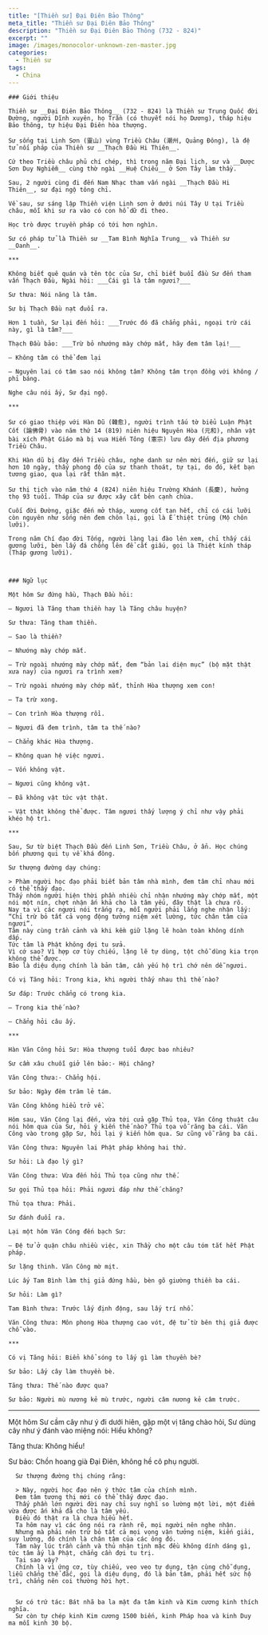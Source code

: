 ```yaml
---
title: "[Thiền sư] Đại Điên Bảo Thông"
meta_title: "Thiền sư Đại Điên Bảo Thông"
description: "Thiền sư Đại Điên Bảo Thông (732 - 824)"
excerpt: ""
image: /images/monocolor-unknown-zen-master.jpg
categories:
  - Thiền sư
tags:
  - China
---
```


    ### Giới thiệu

    Thiền sư __Đại Điên Bảo Thông__ (732 - 824) là Thiền sư Trung Quốc đời Đường, người Dĩnh xuyên, họ Trần (có thuyết nói họ Dương), tháp hiệu Bảo thông, tự hiệu Đại Điên hòa thượng.

    Sư sống tại Linh Sơn (靈山) vùng Triều Châu (潮州, Quảng Đông), là đệ tử nối pháp của Thiền sư __Thạch Đầu Hi Thiên__.

    Cứ theo Triều châu phủ chí chép, thì trong năm Đại lịch, sư và __Dược Sơn Duy Nghiễm__ cùng thờ ngài __Huệ Chiếu__ ở Sơn Tây làm thầy.

    Sau, 2 người cùng đi đến Nam Nhạc tham vấn ngài __Thạch Đầu Hi Thiên__, sư đại ngộ tông chỉ.

    Về sau, sư sáng lập Thiền viện Linh sơn ở dưới núi Tây U tại Triều châu, mỗi khi sư ra vào có con hổ dữ đi theo.

    Học trò được truyền pháp có tới hơn nghìn.

    Sư có pháp tử là Thiền sư __Tam Bình Nghĩa Trung__ và Thiền sư __Oanh__.

    ***

    Không biết quê quán và tên tộc của Sư, chỉ biết buổi đầu Sư đến tham vấn Thạch Đầu, Ngài hỏi: ___Cái gì là tâm ngươi?___

    Sư thưa: Nói năng là tâm.

    Sư bị Thạch Đầu nạt đuổi ra.

    Hơn 1 tuần, Sư lại đến hỏi: ___Trước đó đã chẳng phải, ngoại trừ cái này, gì là tâm?___

    Thạch Đầu bảo: ___Trừ bỏ nhướng mày chớp mắt, hãy đem tâm lại!___

    – Không tâm có thể đem lại

    – Nguyên lai có tâm sao nói không tâm? Không tâm trọn đồng với không / phỉ báng.

    Nghe câu nói ấy, Sư đại ngộ.

    ***

    Sư có giao thiệp với Hàn Dũ (韓愈), người trình tấu tờ biểu Luận Phật Cốt (論佛骨) vào năm thứ 14 (819) niên hiệu Nguyên Hòa (元和), nhân vật bài xích Phật Giáo mà bị vua Hiến Tông (憲宗) lưu đày đến địa phương Triều Châu.

    Khi Hàn dũ bị đày đến Triều châu, nghe danh sư nên mời đến, giữ sư lại hơn 10 ngày, thấy phong độ của sư thanh thoát, tự tại, do đó, kết bạn tương giao, qua lại rất thân mật.

    Sư thị tịch vào năm thứ 4 (824) niên hiệu Trường Khánh (長慶), hưởng thọ 93 tuổi. Tháp của sư được xây cất bên cạnh chùa.

    Cuối đời Đường, giặc đến mở tháp, xương cốt tan hết, chỉ có cái lưỡi còn nguyên như sống nên đem chôn lại, gọi là Ế thiệt trủng (Mộ chôn lưỡi).

    Trong năm Chí đạo đời Tống, người làng lại đào lên xem, chỉ thấy cái gương lưỡi, bèn lấy đá chồng lên để cất giấu, gọi là Thiệt kính tháp (Tháp gương lưỡi).



    ### Ngữ lục

    Một hôm Sư đứng hầu, Thạch Đầu hỏi:

    – Ngươi là Tăng tham thiền hay là Tăng châu huyện?

    Sư thưa: Tăng tham thiền.

    – Sao là thiền?

    – Nhướng mày chớp mắt.

    – Trừ ngoài nhướng mày chớp mắt, đem “bản lai diện mục” (bộ mặt thật xưa nay) của ngươi ra trình xem?

    – Trừ ngoài nhướng mày chớp mắt, thỉnh Hòa thượng xem con!

    – Ta trừ xong.

    – Con trình Hòa thượng rồi.

    – Ngươi đã đem trình, tâm ta thế nào?

    – Chẳng khác Hòa thượng.

    – Không quan hệ việc ngươi.

    – Vốn không vật.

    – Ngươi cũng không vật.

    – Đã không vật tức vật thật.

    – Vật thật không thể được. Tâm ngươi thấy lượng ý chỉ như vậy phải khéo hộ trì.

    ***

    Sau, Sư từ biệt Thạch Đầu đến Linh Sơn, Triều Châu, ở ẩn. Học chúng bốn phương qui tụ về khá đông.

    Sư thượng đường dạy chúng:

    > Phàm người học đạo phải biết bản tâm nhà mình, đem tâm chỉ nhau mới có thể thấy đạo.
    Thấy nhóm người hiện thời phần nhiều chỉ nhận nhướng mày chớp mắt, một nói một nín, chợt nhận ấn khả cho là tâm yếu, đây thật là chưa rõ.
    Nay ta vì các ngươi nói trắng ra, mỗi người phải lắng nghe nhận lấy: “Chỉ trừ bỏ tất cả vọng động tưởng niệm xét lường, tức chân tâm của ngươi”.
    Tâm này cùng trần cảnh và khi kềm giữ lặng lẽ hoàn toàn không dính dấp.
    Tức tâm là Phật không đợi tu sửa.
    Vì cớ sao? Vì hợp cơ tùy chiếu, lặng lẽ tự dùng, tột chỗ dùng kia trọn không thể được.
    Bảo là diệu dụng chính là bản tâm, cần yếu hộ trì chớ nên dễ ngươi.

    Có vị Tăng hỏi: Trong kia, khi người thấy nhau thì thế nào?

    Sư đáp: Trước chẳng có trong kia.

    – Trong kia thế nào?

    – Chẳng hỏi câu ấy.

    ***

    Hàn Văn Công hỏi Sư: Hòa thượng tuổi được bao nhiêu?

    Sư cầm xâu chuỗi giở lên bảo:- Hội chăng?

    Văn Công thưa:- Chẳng hội.

    Sư bảo: Ngày đêm trăm lẻ tám.

    Văn Công không hiểu trở về.

    Hôm sau, Văn Công lại đến, vừa tới cửa gặp Thủ tọa, Văn Công thuật câu nói hôm qua của Sư, hỏi ý kiến thế nào? Thủ tọa vỗ răng ba cái. Văn Công vào trong gặp Sư, hỏi lại ý kiến hôm qua. Sư cũng vỗ răng ba cái.

    Văn Công thưa: Nguyên lai Phật pháp không hai thứ.

    Sư hỏi: Là đạo lý gì?

    Văn Công thưa: Vừa đến hỏi Thủ tọa cũng như thế.

    Sư gọi Thủ tọa hỏi: Phải ngươi đáp như thế chăng?

    Thủ tọa thưa: Phải.

    Sư đánh đuổi ra.

    Lại một hôm Văn Công đến bạch Sư:

    – Đệ tử ở quận châu nhiều việc, xin Thầy cho một câu tóm tắt hết Phật pháp.

    Sư lặng thinh. Văn Công mờ mịt.

    Lúc ấy Tam Bình làm thị giả đứng hầu, bèn gõ giường thiền ba cái.

    Sư hỏi: Làm gì?

    Tam Bình thưa: Trước lấy định động, sau lấy trí nhổ.

    Văn Công thưa: Môn phong Hòa thượng cao vót, đệ tử từ bên thị giả được chỗ vào.

    ***

    Có vị Tăng hỏi: Biển khổ sóng to lấy gì làm thuyền bè?

    Sư bảo: Lấy cây làm thuyền bè.

    Tăng thưa: Thế nào được qua?

    Sư bảo: Người mù nương kẻ mù trước, người câm nương kẻ câm trước.

---

Một hôm Sư cầm cây như ý đi dưới hiên, gặp một vị tăng chào hỏi, Sư dùng cây như ý đánh vào miệng nói: Hiểu không?

Tăng thưa: Không hiểu!

Sư bảo: Chồn hoang già Đại Điên, không hề cô phụ người.

      Sư thượng đường thị chúng rằng:

      > Này, người học đạo nên ý thức tâm của chính mình.
      Đem tâm tương thị mới có thể thấy được đạo.
      Thấy phần lớn người đời nay chỉ suy nghĩ so lường một lời, một điểm vừa được ấn khả đã cho là tâm yếu.
      Điều đó thật ra là chưa hiểu hết.
      Ta hôm nay vì các ông nói ra rành rẽ, mọi người nên nghe nhận.
      Nhưng mà phải nên trừ bỏ tất cả mọi vọng vận tưởng niệm, kiến giải, suy lường, đó chính là chân tâm của các ông đó.
      Tâm này lúc trần cảnh và thủ nhận tịnh mặc đều không dính dáng gì, tức tâm ấy là Phật, chẳng cần đợi tu trị.
      Tại sao vậy?
      Chính là vì ứng cơ, tùy chiếu, veo veo tự dụng, tận cùng chỗ dụng, liễu chẳng thể đắc, gọi là diệu dụng, đó là bản tâm, phải hết sức hộ trì, chẳng nên coi thường hời hợt.


      Sư có trứ tác: Bát nhã ba la mật đa tâm kinh và Kim cương kinh thích nghĩa.
      Sư còn tự chép kinh Kim cương 1500 biến, kinh Pháp hoa và kinh Duy ma mỗi kinh 30 bộ.
